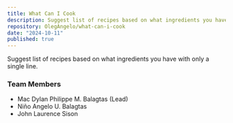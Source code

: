 ```yaml
---
title: What Can I Cook
description: Suggest list of recipes based on what ingredients you have with only a single line.
repository: OlegAngelo/what-can-i-cook
date: "2024-10-11"
published: true
---
```


Suggest list of recipes based on what ingredients you have with only a single line.

### Team Members

- Mac Dylan Philippe M. Balagtas (Lead)
- Niño Angelo U. Balagtas
- John Laurence Sison
